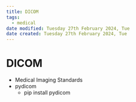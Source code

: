 ```yaml
---
title: DICOM
tags:
  - medical
date modified: Tuesday 27th February 2024, Tue
date created: Tuesday 27th February 2024, Tue
---
```


# DICOM

- Medical Imaging Standards
- pydicom
	- pip install pydicom
